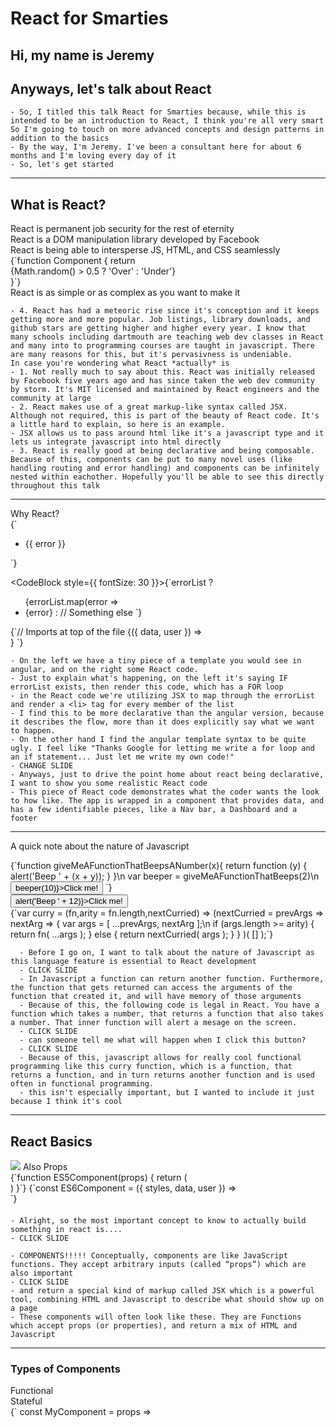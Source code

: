 



<Appear>
<h1>React for Smarties</h1>

<div><h2>Hi, my name is Jeremy</h2></div>
<h2>Anyways, let's talk about React</h2>
</Appear>

```notes
- So, I titled this talk React for Smarties because, while this is intended to be an introduction to React, I think you're all very smart
So I'm going to touch on more advanced concepts and design patterns in addition to the basics
- By the way, I'm Jeremy. I've been a consultant here for about 6 months and I'm loving every day of it
- So, let's get started
```
---

## What is React?
<Appear>
<div><div style={{ marginTop: 80 }}>React is permanent job security for the rest of eternity</div></div>
<div><div style={{ marginTop: 80 }}>React is a DOM manipulation library developed by Facebook</div></div>
<div><div style={{ marginTop: 80 }}>React is being able to intersperse JS, HTML, and CSS seamlessly</div></div>
<div><CodeBlock style={{ fontSize: 30 }}>{`function Component {
  return <div>{Math.random() > 0.5 ? 'Over' : 'Under'}</div>
}`}</CodeBlock></div>
<div><div style={{ marginTop: 15 }}>React is as simple or as complex as you want to make it</div></div>
</Appear>

```notes
- 4. React has had a meteoric rise since it's conception and it keeps getting more and more popular. Job listings, library downloads, and github stars are getting higher and higher every year. I know that many schools including dartmouth are teaching web dev classes in React and many into to programming courses are taught in javascript. There are many reasons for this, but it's pervasivness is undeniable.
In case you're wondering what React *actually* is
- 1. Not really much to say about this. React was initially released by Facebook five years ago and has since taken the web dev community by storm. It's MIT licensed and maintained by React engineers and the community at large
- 2. React makes use of a great markup-like syntax called JSX. Although not required, this is part of the beauty of React code. It's a little hard to explain, so here is an example.
- JSX allows us to pass around html like it's a javascript type and it lets us integrate javascript into html directly
- 3. React is really good at being declarative and being composable. Because of this, components can be put to many novel uses (like handling routing and error handling) and components can be infinitely nested within eachother. Hopefully you'll be able to see this directly throughout this talk
```
---
<div>
<Appear>
<div><div style={{ fontSize: 40, marginBottom: 50}}>Why React?</div></div>

<div style={{ fontSize: 30 }}>
  <div style={{ display: 'flex', flexDirection: 'space-between' }}>
  <CodeBlock style={{ fontSize: 30 }}>{`<ul
  class="error-messages"
  *ngIf="errorList">
  <li *ngFor="let error of errorList">
    {{ error }}
  </li>
</ul>`}</CodeBlock>

  <CodeBlock style={{ fontSize: 30 }}>{`errorList ?
  <ul className="error-messages">
    {errorList.map(error =>
      <li key={error.key}>
        {error}
      </li)}
  </ul> :
  // Something else
`}</CodeBlock>
  </div>
</div>
<div><div>
  <CodeBlock style={{ fontSize: 30 }}>{`// Imports at top of the file
<DataProvider>
  {({ data, user }) => <PaddedContainer>
    <Nav user={user.name}/>
    <Dashboard dataProp={...data}/>
    <Footer />
  </PaddedContainer>}
</DataProvider>`}</CodeBlock>
</div></div>
</Appear>
</div>

```notes
- On the left we have a tiny piece of a template you would see in angular, and on the right some React code.
- Just to explain what's happening, on the left it's saying IF errorList exists, then render this code, which has a FOR loop
- in the React code we're utilizing JSX to map through the errorList and render a <li> tag for every member of the list
- I find this to be more declarative than the angular version, because it describes the flow, more than it does explicitly say what we want to happen.
- On the other hand I find the angular template syntax to be quite ugly. I feel like "Thanks Google for letting me write a for loop and an if statement... Just let me write my own code!"
- CHANGE SLIDE
- Anyways, just to drive the point home about react being declarative, I want to show you some realistic React code
- This piece of React code demonstrates what the coder wants the look to how like. The app is wrapped in a component that provides data, and has a few identifiable pieces, like a Nav bar, a Dashboard and a footer
```
---
A quick note about the nature of Javascript
<Appear>
<div><CodeBlock style={{ fontSize: 26 }}>{`function giveMeAFunctionThatBeepsANumber(x){
  return function (y) {
    alert('Beep ' + (x + y));
  }
}\n
var beeper = giveMeAFunctionThatBeeps(2)\n
<button onClick={() => beeper(10)}>Click me!</button>
`}</CodeBlock></div>
<div><button style={{ height: 30 }} onClick={() => alert('Beep ' + 12)}>Click me!</button></div>
<div><CodeBlock style={{ fontSize: 26 }}>{`var curry = (fn,arity = fn.length,nextCurried) =>
  (nextCurried = prevArgs =>
    nextArg => {
      var args = [ ...prevArgs, nextArg ];\n
      if (args.length >= arity) {
        return fn( ...args );
      }
      else {
        return nextCurried( args );
      }
    }
  )( [] );`}</CodeBlock></div>
</Appear>

```notes
  - Before I go on, I want to talk about the nature of Javascript as this language feature is essential to React development
  - CLICK SLIDE
  - In Javascript a function can return another function. Furthermore, the function that gets returned can access the arguments of the function that created it, and will have memory of those arguments
  - Because of this, the following code is legal in React. You have a function which takes a number, that returns a function that also takes a number. That inner function will alert a mesage on the screen.
  - CLICK SLIDE
  - can someone tell me what will happen when I click this button?
  - CLICK SLIDE
  - Because of this, javascript allows for really cool functional programming like this curry function, which is a function, that returns a function, and in turn returns another function and is used often in functional programming.
  - this isn't especially important, but I wanted to include it just because I think it's cool
```
---

## React Basics
<Appear>
<img style={{ height: 300 }}
src="https://i.imgflip.com/2j1bos.jpg"
/>
Also Props
<div><div style={{ display: 'flex', justifyContent: 'space-between' }}>
  <CodeBlock style={{ fontSize: 26 }}>{`function ES5Component(props) {
  return (
    <div style={props.styles}>
      <Content data={props.data} />
      <Toolbar currUser={props.user} />
    </div>
  )
}`}</CodeBlock>
  <CodeBlock style={{ fontSize: 26 }}>{`const ES6Component = ({ styles, data, user }) =>
  <div style={styles}>
    <Content data={data} />
    <Toolbar currUser={user} />
  </div>`}</CodeBlock>
</div></div>
</Appear>

####
```notes
- Alright, so the most important concept to know to actually build something in react is....
- CLICK SLIDE

- COMPONENTS!!!!! Conceptually, components are like JavaScript functions. They accept arbitrary inputs (called “props”) which are also important
- CLICK SLIDE
- and return a special kind of markup called JSX which is a powerful tool, combining HTML and Javascript to describe what should show up on a page
- These components will often look like these. They are Functions which accept props (or properties), and return a mix of HTML and Javascript
```
---

### Types of Components
<div>
  <Appear>
  <div><div style={{ display: 'flex', justifyContent: 'space-around' }}>
    <div>Functional</div>
    <div>Stateful</div>
  </div></div>
  <div><div style={{ display: 'flex', justifyContent: 'space-between' }}>
    <div><CodeBlock>{` const MyComponent = props =>

  <div style={props.styles}>
    <Title value={props.title} />
    <div style={{ padding: 10 }}>
      My name is: {props.name}
    </div>
    <StyledButton
      text="Submit"
      onClick={() => props.handleSubmit(props.name)}
    />
    <StyledButton
      text="Exit"
      onClick={props.handleExitClick}
    />
  </div>
`}</CodeBlock></div>
  <CodeBlock>{`class StateComponent extends React.Component {
  state = {
    nameForm: '',
    counter: 0,
    todos: {}
  }\n
  componentDidMount() {
    fetch(\`https://my-remote-endpoint.biz/todos/\${localStorage.name}\`)
      .then(res => this.setState({ todos: res.data.todos }))
  }\n
  updateCounter = () => {
    this.setState({ counter: this.state.counter + 1 })
  }
  updateName = e => {
    this.setState({ nameForm: e.target.value })
  }\n
  render() {
    return (
      // JSX code goes here
      // I just don't want to take up too much space on the page
    )
  }
}`}</CodeBlock>
  </div></div>
  </Appear>
</div>
```notes
- There are actually two types of components in React
- CLICK SLIDE
- Functional and Stateful
- CLICK SLIDE
- on the Left we have a functional component, much like the few components we've already seen defined in this talk, they look like regular fat arrow Javascript functions
- on the right we have a component which uses the syntax of an ES6 class. this component is more involved because it can have state, it has lifecycle methods which are functions that execute when the component is rendered, updates, or taken off the page. Furthermore we can define our own methods that manipulate the state of the component
```
---
Props

<div style={{ display: 'flex' }}>
<Appear>
<CodeBlock>{`class App extends React.Component {
  state = {
    word: '',
    wordList: []
  }\n
  handleWordChange = (event) => {
    this.setState({
      word: event.target.value
    })
  }\n
  handleAddWord = (word) => {
    this.setState({
      wordList: [...this.state.wordList, word]
    })
  }\n
  render() {
    const { word, wordList } = this.state\n
    return (
      <div style={{ display: 'flex', justifyContent: 'space-between' }}>
        <WordList words={wordList} />
        <Form
          word={word}
          handleChange={this.handleWordChange}
          handleSubmit={this.handleAddWord}
        />
      </div>
    )
  }
}`}</CodeBlock>
<div><CodeBlock>{`const WordList = ({ words }) =>
  <div>
    <div>This is the list!</div>
    {words.map(word =>
      <div key={word}>
        • {word}
      </div>)}
  </div>
`}</CodeBlock>
<CodeBlock>{`const Form = ({ word, handleChange, handleSubmit }) =>
  <div>
    <input
      value={word}
      onChange={handleChange}
    />
    <button onClick={() => handleSubmit(word)}>
      Click me to add!
    </button>
  </div>`}</CodeBlock></div>
</Appear>
</div>

```notes
- lets talk about props. What are they, how do they work, and why should I care?!?!
- I'll tell you... that's a bit aggressive, but I'll tell you
- Props are arbitrary arguments that can be passed to Components. They can be any data type including primitives, objects, functions, or even components
- Props are pieces of data that can only be passed one way, from parent to child
- CLICK SLIDE
- Right here we have a stateful component, much like the one we saw before, we'll focus at the bottom
- the WordList and Form components are being passed all the state and the methods (which manipulate the state) that we defined above. this is passing down props in action
- In these components these props are being defined pulled out in the arguments section (because we know that these functions are being passed props as an object, we can destructure the keys from those objects).
- those props are being used in the components
- Now let's see this app in action
```
---
<CodeBlock style={{ fontSize: 50 }}>{`<App />`}</CodeBlock>
<App />

```notes
- Well, I didn't tell you that it would be pretty.
- Either way, this a fully functioning app that utilizes a stateful component to define the app state and pass down methods
- it also uses functional components with passed down props to define the UI precisely
```
---

### Nested Components
#### Code ↓ --------------------- Render ↓
<div style={{ display: 'flex', justifyContent: 'space-between' }}>
  <CodeBlock style={{ fontSize: 18 }}>
  {`<CodeBlock
  style={{
    fontSize: 26,
    fontStyle: 'oblique'
  }}
  options={{ lineNumbers: true }}
>
  {\`<h1>My code goes here!</h1>\`}
</CodeBlock>`}
</CodeBlock>

<CodeBlock style={{ marginTop: 26, fontSize: 26, fontStyle: 'oblique' }} options={{ lineNumbers: true }}>{`<h1>My code goes here!</h1>`}</CodeBlock>

</div>


<Appear>
Now let's look at the CodeBlock Component
<CodeBlock>{`import {UnControlled as CodeMirror} from 'react-codemirror2'
\nexport const CodeBlock = ({children, options = {}, style, ...props}) => (
  <div style={{fontSize: 18, overflow: 'scroll', ...style}}>
    <CodeMirror
      value={children}
      options={{
        mode: 'jsx',
        theme: 'night-owl',
        lineNumbers: false,
        readOnly: 'nocursor',
        ...options,
      }}
      {...props}
    />
  </div>
)`}</CodeBlock>
<a href="https://github.com/scniro/react-codemirror2/blob/master/src/index.tsx">https://github.com/scniro/react-codemirror2/blob/master/src/index.tsx</a>
</Appear>

```notes
- Let's go over nested components a little bit more
- On the left we have some code that will be rendered. The CodeBlock component is being passed a couple props, like a styles object and an options object.
- On the right we can see that the result of this code is a formatted code block. It has the syntax highlighting of something we would see in an IDE, but it's a little big, and it has a line number attached
- CLICK SLIDE
- So you may be wondering what the actual implimentation of CodeBlock looks like
- It really is a wrapped around another React Component called CodeMirror, which actually comes from a third party library.
- If you're wondering what *this* component looks like, we can just go in the source code and see
```

---

Higher-Order Components

<Appear>
<div><CodeBlock style={{ fontSize: 30 }}>
  {`const MyStyledComponent = Styling(MyBoringComponent)
const MyStyledAsyncComponent = Async(MyStyledComponent)`}
</CodeBlock>
OR
<CodeBlock style={{ fontSize: 30 }}>
{`const MyStyledAsyncComponent = Async(Styling(MyBoringComponent))`}</CodeBlock>
OR
<CodeBlock style={{ fontSize: 30 }}>{`
const makeStyledAndAsyc = compose(
  Async,
  Styling
)
const MyStyledAsyncComponent = makeStyledAndAsyc(MyBoringComponent)`}
</CodeBlock></div>


</Appear>

```notes
- So that was a really quick overview of what I would consider the "basics" of React to be, and now we're getting into questions of reausability and readability
- you might be finding yourself repeating code often if your're using only the basics, for example you might be using the same styles over and over again, or you might be repeatedly calling a certain endpoint when a component renders
- luckily some *bearded hipsters* in san francisco found a solution, call High Order Components or HOCS
- CLICK SLIDE
-
```

---

<CodeBlock>{`function someHOC(WrappedComponent) {
  return class extends React.Component {
    state = {
      // Do you want your HOC to enhance a component with state?
    }\n
    componentDidMount() { // How about a lifecycle method? }\n
    someMethod = () => // or pass down a method?\n
    render() {
      return (
        <WrappedComponent
          extraState={this.state}
          extraMethod={this.someMethod}
          {...props} // to pass down props from other composed Components
        />
      )
    }
  }
}\n\n
const EnhancedComponent = someHOC(BoringComponent)`}</CodeBlock>

---

## Render props
### Revenge of the Bearded Hipsters

---

<div><div style={{ fontSize: 46 }}>
  The "Perils" of HOCS
  <CodeBlock>{`export default compose(
  withRouter,
  formData({
    product: 0,
    recipientType: 'Manufacturer',
    email: '', itemsSelected: []
  }),
  getProducts,
  connect(null, { removeItemFromState }),
)(ManufacturerTransfer)`}</CodeBlock>
</div></div>

<CodeBlock options={{ lineNumbers: true }} style={{ fontSize: 18 }}>{`const ManufacturerTransfer = ({
  user, history, form, // 😡😡😡 THIS IS HEINOUS 😡😡😡
  updateState, products, handleChange,
  handleProductDropdown, handleCheckboxEvent, removeItemFromState,
}) =>
  <div>
    <Button />
    <div style={styles.transferContainer}>
      <div style={styles.boxShadowTransfer}>
        <div style={styles.transferTitle}>Transfer Solerus Certificates</div>
        <Dropdown form={form} products={products} handleProductDropdown={handleProductDropdown} />
        <Table
          user={user}
          selectedProduct={form.product}
          itemsSelected={form.itemsSelected}
          products={products.list}
          handleCheckboxEvent={handleCheckboxEvent}
        />
        <Input
          form={form}
          updateState={updateState}
          handleChange={handleChange}
        />
        <div // eslint-disable-line
          style={body.transferForm}
          onClick={() => {
            const submitObj = {
              user, // Wait, where does user come from???
              type: form.recipientType,
              items: user.ownership.filter(item => item.product === products.list[form.product]._id)
              .filter((item, idx) => includes(form.itemsSelected, idx)),
              email: form.email,
            }
            axios.post(\`/manu\${MANUFACTURER_TRANSFER}\`, submitObj)
            .then((res) => {
              res.data.items.forEach(itm => removeItemFromState(itm._id))
              history.push('/manufacturer')
            })
          }}
        />
      </div>
    </div>
  </div>`}</CodeBlock>

---

<CodeBlock style={{ fontSize: 30 }}>{`const MyComponent = ({ children }) =>
  <React.Fragment>
    { console.log(children) }
  </React.Fragment>\n
<MyComponent>
  <div>This is MyComponent's first child</div>
  <div>This is MyComponent's second child</div>
</MyComponent>`}</CodeBlock>

<MyComponent>
  <div>This is MyComponent's first child</div>
  <div>This is MyComponent's second child</div>
</MyComponent>
---

<CodeBlock>{`const ProviderComponent = ({ render }) => render({
    name: 'Jeremy',
    adjective: 'favorite',
    food: 'ramen',
  })\n
<ProviderComponent render={({name, adjective, food}) =>
  <div>
    My name is {name} and my {adjective} food is {food}
  </div>}
/>`}</CodeBlock>
<Appear>
<div>Renders:</div>
<div>My name is Jeremy and my favorite food is ramen</div>
</Appear>

---
<div><div style={{ fontSize: 40 }}>Do render props cause callback hell?</div></div>
<Appear>
<div><CodeBlock style={{ fontSize: 18 }}>{`const verifyUser = function(username, password, callback){
   dataBase.verifyUser(username, password, (error, userInfo) => {
       if (error) {
           callback(error)
       } else {
           dataBase.getRoles(username, (error, roles) => {
               if (error) {
                   callback(error)
               } else {
                   dataBase.logAccess(username, (error) => {
                       if (error) {
                           callback(error);
                       } else {
                           callback(null, userInfo, roles);
                       }
                   })
               }
           })
       }
   })
};`}</CodeBlock></div>
<div><CodeBlock>{`<ProviderComponent render={({name, company, rating}) =>
  <SecondProviderComponent render={({ someMethod, someObject }) =>
    <ThirdProviderComponent render={({ bottomText }) =>
      <div>
        My name is {name} and I would rate {company} as a {rating} out of 10
        <button onClick={someMethod} />
        <Text value={bottomText} />
      </div>
    } />
  } />
} />`}</CodeBlock></div>
<div><div style={{ fontSize: 40 }}>So basically yes, they can</div></div>
</Appear>
